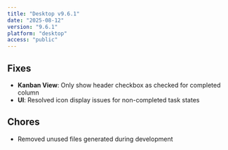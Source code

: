 ```yaml
---
title: "Desktop v9.6.1"
date: "2025-08-12"
version: "9.6.1"
platform: "desktop"
access: "public"
---
```




## Fixes

- **Kanban View**: Only show header checkbox as checked for completed column
- **UI**: Resolved icon display issues for non-completed task states

## Chores

- Removed unused files generated during development